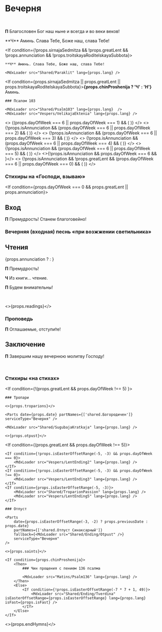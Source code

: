 

<span id="nachalo" />

# Вечерня

<br />

**П** Благословен Бог наш ныне и всегда и во веки веков!

<If condition={props.annunciation}>
    **Ч** Аминь. Слава Тебе, Боже наш, слава Тебе!
    <MdxLoader src="Shared/Paraklit" lang={props.lang} />
    <MdxLoader src="Shared/ObichnoeNachalo" lang={props.lang} />
    <MdxLoader src="Vespers/Psalm103" lang={props.lang} chitaetsa />
    <MdxLoader src="Vespers/VelikajaEktenia" lang={props.lang} />
</If>

<If condition={!props.sirnajaSedmitza && !props.greatLent && !props.annunciation && !props.troitskayaRoditelskayaSubbota}>

    **Ч** Аминь. Слава Тебе, Боже наш, слава Тебе!

    <MdxLoader src="Shared/Paraklit" lang={props.lang} />

</If>

<If condition={props.sirnajaSedmitza || props.greatLent || props.troitskayaRoditelskayaSubbota}>**{props.chinProshenija ? 'Ч' : 'Н'}** Аминь.</If>

<If condition={props.chinProshenija}>
    <MdxLoader src="Shared/Pridite3" lang={props.lang}  />

    ### Псалом 103

    <MdxLoader src="Shared/Psalm103" lang={props.lang}  />
    <MdxLoader src="Vespers/VelikajaEktenia" lang={props.lang} />

</If>

<>
    {(props.dayOfWeek === 6 || props.dayOfWeek === 1) && (
        <MdxLoader src="Vespers/Prayer1" lang={props.lang} />
    )}
</>
<>
    {!props.isAnnunciation && (props.dayOfWeek === 6 || props.dayOfWeek === 2) && (
        <MdxLoader src="Vespers/Prayer2" lang={props.lang} />
    )}
</>
<>
    {!props.isAnnunciation && (props.dayOfWeek === 6 || props.dayOfWeek === 3) && (
        <MdxLoader src="Vespers/Prayer3" lang={props.lang} />
    )}
</>
<>
    {!props.isAnnunciation && (props.dayOfWeek === 6 || props.dayOfWeek === 4) && (
        <MdxLoader src="Vespers/Prayer4" lang={props.lang} />
    )}
</>
<>
    {!props.isAnnunciation && (props.dayOfWeek === 6 || props.dayOfWeek === 5) && (
        <MdxLoader src="Vespers/Prayer5" lang={props.lang} />
    )}
</>
<>{!props.isAnnunciation && props.dayOfWeek === 6 && <MdxLoader src="Vespers/Prayer6" lang={props.lang} />}</>
<>
    {!props.isAnnunciation && !props.greatLent && (props.dayOfWeek === 6 || props.dayOfWeek === 0) && (
        <MdxLoader src="Vespers/Prayer7" lang={props.lang} />
    )}
</>

<MdxLoader src="Vespers/Prayer8" lang={props.lang} />

<MdxLoader src="Vespers/VecherniePsalmi" lang={props.lang} />

### Стихиры на «Господи, взываю»

<StihiriNaGV day={props.day} date={props.date} />
<span id="vhod" />

<If condition={props.dayOfWeek === 0 && props.greatLent || props.annunciation}>

## Вход

**П** Премудрость! Станем благоговейно!

</If>

### Вечерняя (входная) песнь «при возжжении светильника»

<MdxLoader src="Vespers/JasniSvet" lang={props.lang} />

## Чтения

{props.annunciation ? <DefatulProkimen date={props.date}/> : <Prokimens date={props.date} />}

<span id="reading" />

<If condition={!props.isEasterOffsetRange(-6)}>

**П** Премудрость!

**Ч** Из книги… чтение.

**П** Будем внимательны!

<br />

<>{props.readings}</>

### Проповедь

</If>

<MdxLoader src="Shared/EkteniaOglash" lang={props.lang} />
<MdxLoader src="Vespers/PrayerKatekhumens" lang={props.lang} />

**П** Оглашаемые, отступи́те!

<MdxLoader src="Vespers/Udostoi" lang={props.lang} lent />

## Заключение

**П** Завершим нашу вечернюю молитву Господу!

<MdxLoader src="Vespers/Prayer9" lang={props.lang} />
<br />
<MdxLoader src="Vespers/PrayerGlavopriklonnaja" lang={props.lang} />

### Стихиры «на стихах»

<StihiriNaStihah day={props.day} date={props.date} />
<MdxLoader src="Vespers/PrayerSimeona" lang={props.lang} lent />
<MdxLoader src="Shared/STrisvatogo" lang={props.lang} />

<If condition={!(props.greatLent && props.dayOfWeek !== 5) }>

    ### Тропари

    <>{props.troparions}</>

    <Parts date={props.date} partNames={['shared.Богородичен']} serviceType="Вечерня" />

    <MdxLoader src="Shared/SugubajaKratkaja" lang={props.lang} />

    <>{props.otpust}</>

</If>

<If condition={(props.greatLent && props.dayOfWeek !== 5)}>

    <If condition={!props.isEasterOffsetRange(-5, -3) && props.dayOfWeek === 0}>
        <MdxLoader src="Vespers/LentEnding2" lang={props.lang} />
    </If>
    <If condition={!props.isEasterOffsetRange(-5, -3) && props.dayOfWeek !== 0}>
        <MdxLoader src="Vespers/LentEnding3" lang={props.lang} />
    </If>
    <If condition={props.isEasterOffsetRange(-5, -3)}>
        <MdxLoader src="Shared/TroparionPassion" lang={props.lang} />
        <MdxLoader src="Vespers/LentEnding5" lang={props.lang} />
    </If>

    ### Отпуст

    <Parts
        date={props.isEasterOffsetRange(-3, -2) ? props.previousDate : props.date}
        partNames={['shared.Отпуст Синаксарный']}
        fallback={<MdxLoader src="Shared/Ending/Otpust" />}
        serviceType="Вечерня"
    />

    <>{props.saints}</>

    <If condition={props.chinProshenija}>
        <Then>
            ### Чин прощения с пением 136 псалма

            <MdxLoader src="Matins/Psalm136" lang={props.lang} />
        </Then>
        <Else>
            <If condition={!props.isEasterOffsetRange(-7 * 7 + 1, 49)}>
                <MdxLoader src="Shared/Ending/Tverdina" isEasterOffsetRange={props.isEasterOffsetRange} lang={props.lang} isFast={props.isFast} />
            </If>
        </Else>
    </If>

</If>

<>{props.endHymns}</>
